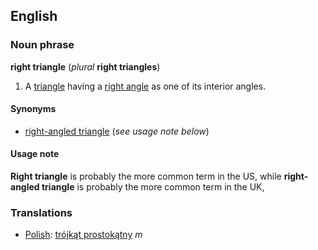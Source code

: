 ==English==
===Noun phrase===
'''right triangle''' (''plural'' '''right triangles''')

#A [[triangle]] having a [[right angle]] as one of its interior angles.

====Synonyms====
*[[right-angled triangle]] (''see usage note below'')

====Usage note====
'''Right triangle''' is probably the more common term in the US, while 
'''right-angled triangle''' is probably the more common term in the UK,

===Translations===
*[[Polish]]: [[trójkąt prostokątny]] ''m''